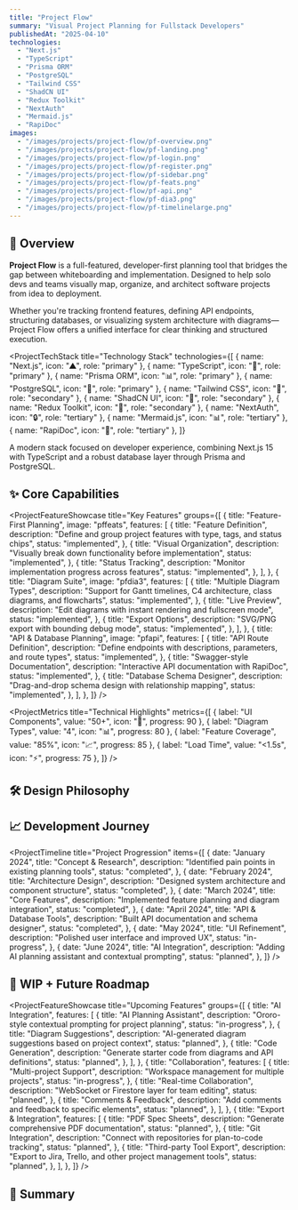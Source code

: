 ```yaml
---
title: "Project Flow"
summary: "Visual Project Planning for Fullstack Developers"
publishedAt: "2025-04-10"
technologies:
  - "Next.js"
  - "TypeScript"
  - "Prisma ORM"
  - "PostgreSQL"
  - "Tailwind CSS"
  - "ShadCN UI"
  - "Redux Toolkit"
  - "NextAuth"
  - "Mermaid.js"
  - "RapiDoc"
images:
  - "/images/projects/project-flow/pf-overview.png"
  - "/images/projects/project-flow/pf-landing.png"
  - "/images/projects/project-flow/pf-login.png"
  - "/images/projects/project-flow/pf-register.png"
  - "/images/projects/project-flow/pf-sidebar.png"
  - "/images/projects/project-flow/pf-feats.png"
  - "/images/projects/project-flow/pf-api.png"
  - "/images/projects/project-flow/pf-dia3.png"
  - "/images/projects/project-flow/pf-timelinelarge.png"
---
```


## 🧠 Overview

**Project Flow** is a full-featured, developer-first planning tool that bridges the gap between whiteboarding and implementation. Designed to help solo devs and teams visually map, organize, and architect software projects from idea to deployment.

Whether you're tracking frontend features, defining API endpoints, structuring databases, or visualizing system architecture with diagrams—Project Flow offers a unified interface for clear thinking and structured execution.

<ProjectTechStack
  title="Technology Stack"
  technologies={[
    { name: "Next.js", icon: "▲", role: "primary" },
    { name: "TypeScript", icon: "🔷", role: "primary" },
    { name: "Prisma ORM", icon: "📊", role: "primary" },
    { name: "PostgreSQL", icon: "🐘", role: "primary" },
    { name: "Tailwind CSS", icon: "🎨", role: "secondary" },
    { name: "ShadCN UI", icon: "🧩", role: "secondary" },
    { name: "Redux Toolkit", icon: "🔄", role: "secondary" },
    { name: "NextAuth", icon: "🔒", role: "tertiary" },
    { name: "Mermaid.js", icon: "📊", role: "tertiary" },
    { name: "RapiDoc", icon: "📝", role: "tertiary" },
  ]}
>
  A modern stack focused on developer experience, combining Next.js 15 with
  TypeScript and a robust database layer through Prisma and PostgreSQL.
</ProjectTechStack>
## ✨ Core Capabilities

<ProjectFeatureShowcase
  title="Key Features"
  groups={[
    {
      title: "Feature-First Planning",
      image: "pffeats",
      features: [
        {
          title: "Feature Definition",
          description:
            "Define and group project features with type, tags, and status chips",
          status: "implemented",
        },
        {
          title: "Visual Organization",
          description:
            "Visually break down functionality before implementation",
          status: "implemented",
        },
        {
          title: "Status Tracking",
          description: "Monitor implementation progress across features",
          status: "implemented",
        },
      ],
    },
    {
      title: "Diagram Suite",
      image: "pfdia3",
      features: [
        {
          title: "Multiple Diagram Types",
          description:
            "Support for Gantt timelines, C4 architecture, class diagrams, and flowcharts",
          status: "implemented",
        },
        {
          title: "Live Preview",
          description:
            "Edit diagrams with instant rendering and fullscreen mode",
          status: "implemented",
        },
        {
          title: "Export Options",
          description: "SVG/PNG export with bounding debug mode",
          status: "implemented",
        },
      ],
    },
    {
      title: "API & Database Planning",
      image: "pfapi",
      features: [
        {
          title: "API Route Definition",
          description:
            "Define endpoints with descriptions, parameters, and route types",
          status: "implemented",
        },
        {
          title: "Swagger-style Documentation",
          description: "Interactive API documentation with RapiDoc",
          status: "implemented",
        },
        {
          title: "Database Schema Designer",
          description: "Drag-and-drop schema design with relationship mapping",
          status: "implemented",
        },
      ],
    },
  ]}
/>

<ProjectMetrics
  title="Technical Highlights"
  metrics={[
    { label: "UI Components", value: "50+", icon: "🧩", progress: 90 },
    { label: "Diagram Types", value: "4", icon: "📊", progress: 80 },
    { label: "Feature Coverage", value: "85%", icon: "📈", progress: 85 },
    { label: "Load Time", value: "<1.5s", icon: "⚡", progress: 75 },
  ]}
/>

## 🛠️ Design Philosophy

<ProjectChallengeCard
  title="Planning-First Approach"
  challenge="Create a tool that addresses the gap between initial project planning and actual code implementation, avoiding the common issue of fragmented planning across different tools."
  solution="Built a unified platform that combines visual planning, diagramming, API definition, and database modeling in a single developer-focused experience."
  impact="Delivered a comprehensive planning cockpit that equips developers with the right tools to think, design, and execute complex applications before writing the first line of code."
  domain="Developer Tools"
/>

## 📈 Development Journey

<ProjectTimeline
  title="Project Progression"
  items={[
    {
      date: "January 2024",
      title: "Concept & Research",
      description: "Identified pain points in existing planning tools",
      status: "completed",
    },
    {
      date: "February 2024",
      title: "Architecture Design",
      description: "Designed system architecture and component structure",
      status: "completed",
    },
    {
      date: "March 2024",
      title: "Core Features",
      description: "Implemented feature planning and diagram integration",
      status: "completed",
    },
    {
      date: "April 2024",
      title: "API & Database Tools",
      description: "Built API documentation and schema designer",
      status: "completed",
    },
    {
      date: "May 2024",
      title: "UI Refinement",
      description: "Polished user interface and improved UX",
      status: "in-progress",
    },
    {
      date: "June 2024",
      title: "AI Integration",
      description: "Adding AI planning assistant and contextual prompting",
      status: "planned",
    },
  ]}
/>
## 🚧 WIP + Future Roadmap

<ProjectFeatureShowcase
  title="Upcoming Features"
  groups={[
    {
      title: "AI Integration",
      features: [
        {
          title: "AI Planning Assistant",
          description: "Ororo-style contextual prompting for project planning",
          status: "in-progress",
        },
        {
          title: "Diagram Suggestions",
          description:
            "AI-generated diagram suggestions based on project context",
          status: "planned",
        },
        {
          title: "Code Generation",
          description:
            "Generate starter code from diagrams and API definitions",
          status: "planned",
        },
      ],
    },
    {
      title: "Collaboration",
      features: [
        {
          title: "Multi-project Support",
          description: "Workspace management for multiple projects",
          status: "in-progress",
        },
        {
          title: "Real-time Collaboration",
          description: "WebSocket or Firestore layer for team editing",
          status: "planned",
        },
        {
          title: "Comments & Feedback",
          description: "Add comments and feedback to specific elements",
          status: "planned",
        },
      ],
    },
    {
      title: "Export & Integration",
      features: [
        {
          title: "PDF Spec Sheets",
          description: "Generate comprehensive PDF documentation",
          status: "planned",
        },
        {
          title: "Git Integration",
          description: "Connect with repositories for plan-to-code tracking",
          status: "planned",
        },
        {
          title: "Third-party Tool Export",
          description:
            "Export to Jira, Trello, and other project management tools",
          status: "planned",
        },
      ],
    },
  ]}
/>
## 🔗 Summary

<ProjectChallengeCard
  title="Project Impact"
  challenge="Develop a planning tool specifically designed for developers that enables comprehensive project visualization and architecture before coding begins."
  solution="Created a developer's planning cockpit with integrated feature mapping, diagramming, API definition, and database modeling capabilities in a unified interface."
  impact="Project Flow equips developers with the right tools to think, design, and execute complex applications without losing their train of thought, serving as an essential step before the first line of code is written."
  domain="Developer Productivity"
/>
<ComponentShowcase title="Related Projects">
  <ProjectCard
    title="Ororo Desktop AI Integration"
    slug="ororo-desktop-ai-integration"
  />
  <ProjectCard title="Shadyt UI Demo" slug="shadyt-ui-demo" />
</ComponentShowcase>
